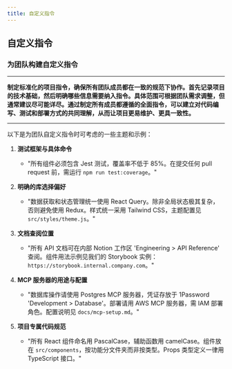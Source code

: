 ```yaml
---
title: 自定义指令
---
```


## 自定义指令

### 为团队构建自定义指令

---

**制定标准化的项目指令，确保所有团队成员都在一致的规范下协作。首先记录项目的技术基础，然后明确哪些信息需要纳入指令。具体范围可根据团队需求调整，但通常建议尽可能详尽。通过制定所有成员都遵循的全面指令，可以建立对代码编写、测试和部署方式的共同理解，从而让项目更易维护、更具一致性。**

---

以下是为团队自定义指令时可考虑的一些主题和示例：

1. **测试框架与具体命令**
   - "所有组件必须包含 Jest 测试，覆盖率不低于 85%。在提交任何 pull request 前，需运行 `npm run test:coverage`。"

2. **明确的库选择偏好**
   - "数据获取和状态管理统一使用 React Query。除非全局状态极其复杂，否则避免使用 Redux。样式统一采用 Tailwind CSS，主题配置见 `src/styles/theme.js`。"

3. **文档查阅位置**
   - "所有 API 文档可在内部 Notion 工作区 'Engineering > API Reference' 查阅。组件用法示例见我们的 Storybook 实例：`https://storybook.internal.company.com`。"

4. **MCP 服务器的用途与配置**
   - "数据库操作请使用 Postgres MCP 服务器，凭证存放于 1Password 'Development > Database'。部署请用 AWS MCP 服务器，需 IAM 部署角色。配置说明见 `docs/mcp-setup.md`。"

5. **项目专属代码规范**
   - "所有 React 组件命名用 PascalCase，辅助函数用 camelCase。组件放在 `src/components`，按功能分文件夹而非按类型。Props 类型定义一律用 TypeScript 接口。"

 